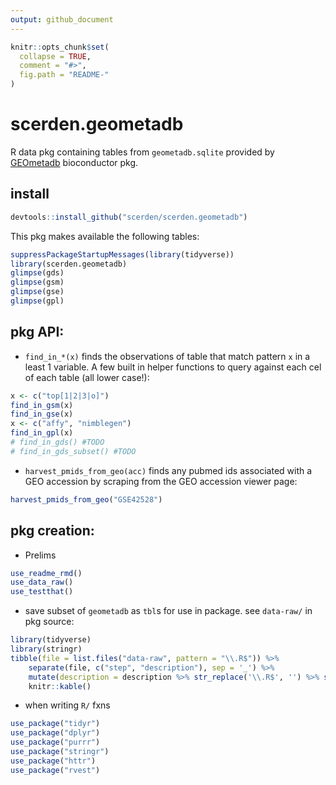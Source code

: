 ```yaml
---
output: github_document
---
```


<!-- README.md is generated from README.Rmd. Please edit that file -->

```r
knitr::opts_chunk$set(
  collapse = TRUE,
  comment = "#>",
  fig.path = "README-"
)
```

# scerden.geometadb

R data pkg containing tables from `geometadb.sqlite` provided by [GEOmetadb](https://www.bioconductor.org/packages/release/bioc/html/GEOmetadb.html) bioconductor pkg.

## install

```r
devtools::install_github("scerden/scerden.geometadb")
```


This pkg makes available the following tables:  
```r
suppressPackageStartupMessages(library(tidyverse))
library(scerden.geometadb)
glimpse(gds)
glimpse(gsm)
glimpse(gse)
glimpse(gpl)
```

## pkg API:

* `find_in_*(x)` finds the observations of table that match pattern `x` in a least 1 variable.
A few built in helper functions to query against each cel of each table (all lower case!):
```r
x <- c("top[1|2|3|o]")
find_in_gsm(x)
find_in_gse(x)
x <- c("affy", "nimblegen")
find_in_gpl(x)
# find_in_gds() #TODO
# find_in_gds_subset() #TODO
```

* `harvest_pmids_from_geo(acc)` finds any pubmed ids associated with a GEO accession by
scraping from the GEO accession viewer page:
```r
harvest_pmids_from_geo("GSE42528")
```



## pkg creation:

* Prelims  
```r
use_readme_rmd()
use_data_raw()
use_testthat()
```
* save subset of `geometadb` as `tbl`s  for use in package. see `data-raw/` in pkg source:    
```r
library(tidyverse)
library(stringr)
tibble(file = list.files("data-raw", pattern = "\\.R$")) %>% 
    separate(file, c("step", "description"), sep = '_') %>% 
    mutate(description = description %>% str_replace('\\.R$', '') %>% str_replace_all('-', ' ')) %>% 
    knitr::kable()
```
* when writing `R/` fxns  
```r
use_package("tidyr")
use_package("dplyr")
use_package("purrr")
use_package("stringr")
use_package("httr")
use_package("rvest")
```

